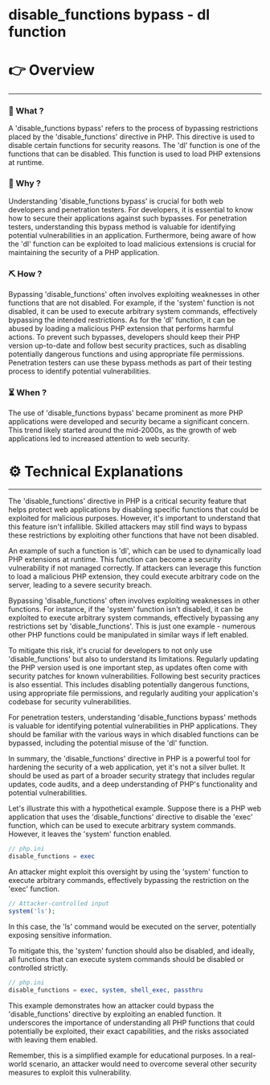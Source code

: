 # disable_functions bypass - dl function


# 👉 Overview

---

### 👀 What ?

A 'disable_functions bypass' refers to the process of bypassing restrictions placed by the 'disable_functions' directive in PHP. This directive is used to disable certain functions for security reasons. The 'dl' function is one of the functions that can be disabled. This function is used to load PHP extensions at runtime.


### 🧐 Why ?

Understanding 'disable_functions bypass' is crucial for both web developers and penetration testers. For developers, it is essential to know how to secure their applications against such bypasses. For penetration testers, understanding this bypass method is valuable for identifying potential vulnerabilities in an application. Furthermore, being aware of how the 'dl' function can be exploited to load malicious extensions is crucial for maintaining the security of a PHP application.


### ⛏️ How ?

Bypassing 'disable_functions' often involves exploiting weaknesses in other functions that are not disabled. For example, if the 'system' function is not disabled, it can be used to execute arbitrary system commands, effectively bypassing the intended restrictions. As for the 'dl' function, it can be abused by loading a malicious PHP extension that performs harmful actions. To prevent such bypasses, developers should keep their PHP version up-to-date and follow best security practices, such as disabling potentially dangerous functions and using appropriate file permissions. Penetration testers can use these bypass methods as part of their testing process to identify potential vulnerabilities.


### ⏳ When ?

The use of 'disable_functions bypass' became prominent as more PHP applications were developed and security became a significant concern. This trend likely started around the mid-2000s, as the growth of web applications led to increased attention to web security.


# ⚙️ Technical Explanations

---

The 'disable_functions' directive in PHP is a critical security feature that helps protect web applications by disabling specific functions that could be exploited for malicious purposes. However, it's important to understand that this feature isn't infallible. Skilled attackers may still find ways to bypass these restrictions by exploiting other functions that have not been disabled.

An example of such a function is 'dl', which can be used to dynamically load PHP extensions at runtime. This function can become a security vulnerability if not managed correctly. If attackers can leverage this function to load a malicious PHP extension, they could execute arbitrary code on the server, leading to a severe security breach.

Bypassing 'disable_functions' often involves exploiting weaknesses in other functions. For instance, if the 'system' function isn't disabled, it can be exploited to execute arbitrary system commands, effectively bypassing any restrictions set by 'disable_functions'. This is just one example - numerous other PHP functions could be manipulated in similar ways if left enabled.

To mitigate this risk, it's crucial for developers to not only use 'disable_functions' but also to understand its limitations. Regularly updating the PHP version used is one important step, as updates often come with security patches for known vulnerabilities. Following best security practices is also essential. This includes disabling potentially dangerous functions, using appropriate file permissions, and regularly auditing your application's codebase for security vulnerabilities.

For penetration testers, understanding 'disable_functions bypass' methods is valuable for identifying potential vulnerabilities in PHP applications. They should be familiar with the various ways in which disabled functions can be bypassed, including the potential misuse of the 'dl' function.

In summary, the 'disable_functions' directive in PHP is a powerful tool for hardening the security of a web application, yet it's not a silver bullet. It should be used as part of a broader security strategy that includes regular updates, code audits, and a deep understanding of PHP's functionality and potential vulnerabilities.

Let's illustrate this with a hypothetical example. Suppose there is a PHP web application that uses the 'disable_functions' directive to disable the 'exec' function, which can be used to execute arbitrary system commands. However, it leaves the 'system' function enabled.

```php
// php.ini
disable_functions = exec

```

An attacker might exploit this oversight by using the 'system' function to execute arbitrary commands, effectively bypassing the restriction on the 'exec' function.

```php
// Attacker-controlled input
system('ls');

```

In this case, the 'ls' command would be executed on the server, potentially exposing sensitive information.

To mitigate this, the 'system' function should also be disabled, and ideally, all functions that can execute system commands should be disabled or controlled strictly.

```php
// php.ini
disable_functions = exec, system, shell_exec, passthru

```

This example demonstrates how an attacker could bypass the 'disable_functions' directive by exploiting an enabled function. It underscores the importance of understanding all PHP functions that could potentially be exploited, their exact capabilities, and the risks associated with leaving them enabled.

Remember, this is a simplified example for educational purposes. In a real-world scenario, an attacker would need to overcome several other security measures to exploit this vulnerability.
